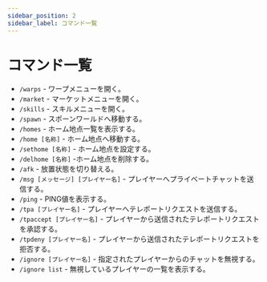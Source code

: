 ```yaml
---
sidebar_position: 2
sidebar_label: コマンド一覧
---
```


# コマンド一覧

- `/warps` - ワープメニューを開く。
- `/market` - マーケットメニューを開く。
- `/skills` - スキルメニューを開く。
- `/spawn` - スポーンワールドへ移動する。
- `/homes` - ホーム地点一覧を表示する。
- `/home [名称]` - ホーム地点へ移動する。
- `/sethome [名称]` - ホーム地点を設定する。
- `/delhome [名称]` -ホーム地点を削除する。
- `/afk` - 放置状態を切り替える。
- `/msg [メッセージ] [プレイヤー名]` - プレイヤーへプライベートチャットを送信する。
- `/ping` - PING値を表示する。
- `/tpa [プレイヤー名]` - プレイヤーへテレポートリクエストを送信する。
- `/tpaccept [プレイヤー名]` - プレイヤーから送信されたテレポートリクエストを承認する。
- `/tpdeny [プレイヤー名]` - プレイヤーから送信されたテレポートリクエストを拒否する。
- `/ignore [プレイヤー名]` - 指定されたプレイヤーからのチャットを無視する。
- `/ignore list` - 無視しているプレイヤーの一覧を表示する。
